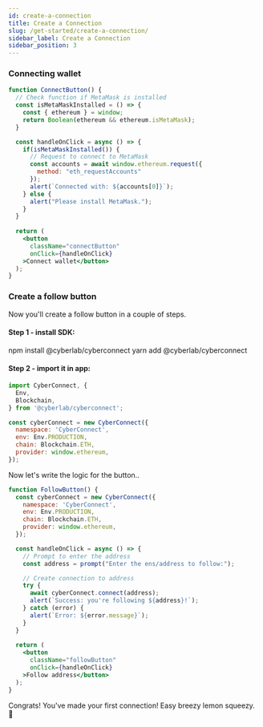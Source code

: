 ```yaml
---
id: create-a-connection
title: Create a Connection
slug: /get-started/create-a-connection/
sidebar_label: Create a Connection
sidebar_position: 3
---
```



### Connecting wallet
```jsx live
function ConnectButton() {
  // Check function if MetaMask is installed
  const isMetaMaskInstalled = () => {
    const { ethereum } = window;
    return Boolean(ethereum && ethereum.isMetaMask);
  }

  const handleOnClick = async () => {
    if(isMetaMaskInstalled()) {
      // Request to connect to MetaMask
      const accounts = await window.ethereum.request({
        method: "eth_requestAccounts"
      });
      alert(`Connected with: ${accounts[0]}`);
    } else {
      alert("Please install MetaMask.");
    }
  }
  
  return (
    <button
      className="connectButton"
      onClick={handleOnClick}
    >Connect wallet</button>
  );
}
```

### Create a follow button

Now you'll create a follow button in a couple of steps.

#### Step 1 - install SDK:


<Tabs>
  <TabItem value="npm" label="npm" default>
    npm install @cyberlab/cyberconnect
  </TabItem>
  <TabItem value="yarn" label="Yarn" default>
    yarn add @cyberlab/cyberconnect
  </TabItem>
</Tabs>

#### Step 2 - import it in app:
```jsx
import CyberConnect, {
  Env,
  Blockchain,
} from '@cyberlab/cyberconnect';

const cyberConnect = new CyberConnect({
  namespace: 'CyberConnect',
  env: Env.PRODUCTION,
  chain: Blockchain.ETH,
  provider: window.ethereum,
});
```

Now let's write the logic for the button..

```jsx live
function FollowButton() {
  const cyberConnect = new CyberConnect({
    namespace: 'CyberConnect',
    env: Env.PRODUCTION,
    chain: Blockchain.ETH,
    provider: window.ethereum,
  });

  const handleOnClick = async () => {
    // Prompt to enter the address
    const address = prompt("Enter the ens/address to follow:");

    // Create connection to address
    try {
      await cyberConnect.connect(address);
      alert(`Success: you're following ${address}!`);
    } catch (error) {
      alert(`Error: ${error.message}`);
    }
  }
  
  return (
    <button
      className="followButton"
      onClick={handleOnClick}
    >Follow address</button>
  );
}
```

Congrats! You've made your first connection! Easy breezy lemon squeezy. 🎉 

